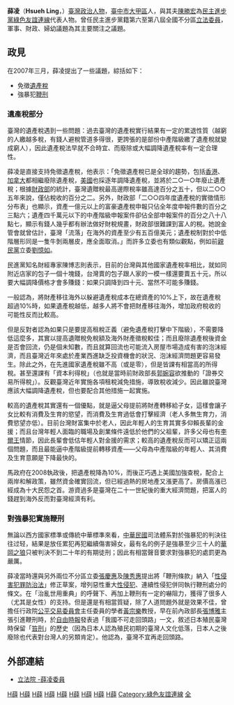 {{多個問題|
{{pov|time=2015-12-13T03:34:41+00:00}}
{{inappropriate tone|time=2015-11-24T13:07:01+00:00}}}}
{{Infobox_officeholder
| name = 薛凌
| image name =
| width = 
| now =
| period = 
| order= {{ROC}}第6－8屆[[立法委員|立法委員]]
| constituency = [[全國不分區及僑居國外國民立法委員選舉區|全國不分區及僑居國外國民立法委員選舉區]]
| term_start={{start date|2005|2|1}}
| term_end={{end date|2016|1|31}}
| sex = 女	
| party = {{Dpp|25px}}
| native place = [[臺灣|臺灣]]
| nationality = {{ROC}}
| date of birth = {{birth date and age|1954|1|2}}
| place of birth = {{ROC}}[[臺灣省|臺灣省]][[臺中縣|臺中縣]]大甲鎮（今[[臺中市|臺中市]][[大甲區|大甲區]]）
| parents = 
| spouse = [[陳勝宏|陳勝宏]]<br>何明純（離異）
| children = 何利偉（長子）<br/>[[何志偉|何志偉]]（次子）
| relatives = [[鍾佩玲|鍾佩玲]]（媳婦）
| profession = 
| website = 
| educate = 
*國立政治大學EMBA（經營管理）碩士
| past = 
*立法院財政委員會召集委員（第8屆第2、4、6會期）
*立法院紀律委員會召集委員
*立法院程序委員會委員
*[[民主進步黨立法院黨團|民主進步黨立法院黨團]]副書記長（第8屆第5會期）
*[[民主進步黨|民主進步黨]]第8屆中央執行委員
*立法院內政委員會召集委員（第6屆第6會期）
*賦稅改革委員會諮詢委員
*陽信文教基金會執行長
*綠色文化協會執行長
*全國婦女創業金融諮詢顧問
*新時代婦女會會長
*立法院（第6－8屆）立法委員<br><span style="color: blue;">（2005年2月1日－2016年1月31日）</span>
}}

'''薛凌'''（'''Hsueh Ling'''，{{bd|1954年|1月2日|||catIdx=Hsueh薛}}）[[臺灣|臺灣]][[政治人物|政治人物]]，[[臺中市|臺中市]][[大甲區|大甲區]]人，與其夫[[陳勝宏|陳勝宏]]為[[民主進步黨|民主進步黨]][[綠色友誼連線|綠色友誼連線]]代表人物。曾任民主進步黨籍第六至第八屆全國不分區[[立法委員|立法委員]]，軍事、財政、婦幼議題為其主要關注之議題。

==政見==
在2007年三月，薛凌提出了一些議題，綜括如下：
* 免徵[[遺產稅|遺產稅]]
* 強暴犯[[鞭刑|鞭刑]]
===遺產稅部分===
臺灣的遺產稅遇到一些問題：過去臺灣的遺產稅實行結果有一定的累退性質（越窮的人繳越多稅，有錢人避稅管道多得很，更誇張的是部份中產階級繳了遺產稅就變成窮人），因此遺產稅法早就不合時宜、而廢除或大幅調降遺產稅率有一定合理性。

薛凌是直接支持免徵遺產稅，他表示：「免徵遺產稅已是全球的趨勢，包括[[香港|香港]]、[[加拿大|加拿大]]都相繼廢除遺產稅，[[美國|美國]]也採逐年調降遺產稅，並將於二○一○年廢止遺產稅；根據[[財政部|財政部]]的統計，臺灣遺贈稅最高邊際稅率雖高達百分之五十，但以二○○五年來說，僅佔稅收的百分之二。另外，財政部「二○○四年度遺產稅的實徵情形分布表」也顯示，資產一億元以上的富豪遺產稅申報只佔全年度申報件數的百分之三點六；遺產四千萬元以下的中產階級申報案件卻佔全部申報案件的百分之八十八點七，顯示有錢人幾乎都有辦法做好財稅規畫，財政部很難課到富人的稅。她說金管會就曾估計，臺灣「流落」在海外的資產至少有五百億美元；遺產稅制對於中低階層形同是一隻牛剝兩層皮，應全面取消。」而許多立委也有類似觀點，例如前[[親民黨|親民黨]]立委[[劉憶如|劉憶如]]。

民進黨知名財經專家陳博志則表示，目前的台灣與其他國家遺產稅率相比，就如同附近店家的包子一個十塊錢，台灣賣的包子跟人家的一模一樣還要賣五十元，所以要大幅調降價格才會多賺錢：如果只調降到四十元、當然不可能多賺錢。

一般認為，將財產移往海外以躲避遺產稅成本在總資產的10%上下，故在遺產稅超過10%時，如果遺產稅越低，越多人將不會把財產移往海外，增加政府稅收的可能性反而比較高。

但是反對者認為如果只是要提高租稅正義（避免遺產稅打擊中下階級），不需要降低這麼多，其實以提高遺贈稅免稅額及海外財產徵稅較佳；而且廢除遺產稅後資金是否會回流，仍是個未知數，而且就算回流也可能流入房屋市場造成有害的泡沫經濟，而且臺灣近年來處於產業西進缺乏投資機會的狀況、泡沫經濟問題更容易發生。除此之外，在先進國家遺產稅雖不高（或是零），但是皆課有相當高的所得稅。甚至還課有「資本利得稅」（也就是當時前財政部長[[郭婉容|郭婉容]]欲推動的「證券交易所得稅」）。反觀臺灣近年實施各項租稅減免措施，導致稅收減少。因此雖說臺灣應該大幅調降遺產稅，但也要配合其他措施一起實施。

較高的遺產稅其實還有一個優點，就是逼父母提前將財產轉移給子女，這樣會讓子女比較有消費及生育的慾望，而消費及生育過低會打擊經濟（老人多無生育力，消費慾望亦低）。目前台灣財富集中於老人，因此年輕人的生育其實多仰賴長輩的金援；而且台灣年輕人面臨的職場及創業條件遠低於他們的父祖輩，許多父母也有[[李爾王|李爾王]]情節，因此長輩會低估年輕人對金援的需求；較高的遺產稅反而可以矯正這兩個問題，而且最能逼中產階級提前轉移資產——父母為中產階級的年輕人、其消費及生育意願是下降最快的。

馬政府在2008執政後，把遺產稅降為10%，而後正巧遇上美國加強查稅，配合上兩岸和解政策，雖然資金確實回流，但已經過熱的房地產又漲更高了。房價高漲已經成為十大民怨之首。游資過多是臺灣在二十一世紀後的重大經濟問題，把富人的錢趕到海外反而對臺灣經濟有利。

===對強暴犯實施鞭刑===
無論以西方國家標準或傳統中華標準來看，[[中華民國|中華民國]]司法體系對於強暴犯的判決往往过轻，結果是放任累犯再犯繼續傷害婦女，最有名的例子是強暴至少三十人的[[華岡之狼|華岡之狼]]只被判決不到二十年的有期徒刑；因此有相當聲音要求對強暴犯的處罰更為嚴厲。

薛凌當時還與另外兩位不分區立委[[張慶惠|張慶惠]]及[[陳秀惠|陳秀惠]]提出將「鞭刑條款」納入「[[性侵害犯罪防治法|性侵害犯罪防治法]]」修正草案，增列惡性重大[[性侵犯|性侵犯]]、連續性侵犯併同執行鞭刑處分的條文。在「治亂世用重典」的呼聲下、再加上鞭刑有一定的嚇阻力，獲得了很多人（尤其是女性）的支持。但是還是有相當質疑，除了人道問題外就是效果不佳，曾擔任行政院[[公平交易委員會|公平交易委員會]]主任委員的學者[[黃宗樂|黃宗樂]]教授，早在前內政部長[[張博雅|張博雅]]主張引進鞭刑時，於[[自由時報|自由時報]]發表過「我國不可走回頭路」一文，敘述日本殖民臺灣時保留「[[笞刑|笞刑]]」的歷史（因為日本人認為殖民初期的臺灣人文化低落，日本人之後廢除也代表對台灣人的另類肯定）。他認為，臺灣不宜再走回頭路。

==外部連結==
*[https://www.ly.gov.tw/Pages/List.aspx?nodeid=1789 立法院 -薛凌委員]

{{中華民國第六屆立法委員}}
{{中華民國第七屆立法委員}}
{{中華民國第八屆立法委員}}

[[Category:第八屆立法院立法委員|H薛]]
[[Category:第七屆立法院立法委員|H薛]]
[[Category:第六屆立法院立法委員|H薛]]
[[Category:民主進步黨女黨員|H薛]]
[[Category:國立政治大學校友|H薛]]
[[Category:臺灣女性立法委員|H薛]]
[[Category:大甲人|H薛]]
[[Category:薛姓|H薛]]
[[Category:凱達格蘭學校校友|H薛]]
[[Category:綠色友誼連線|Category:綠色友誼連線]]
[[Category:民主進步黨籍立法委員|全]]